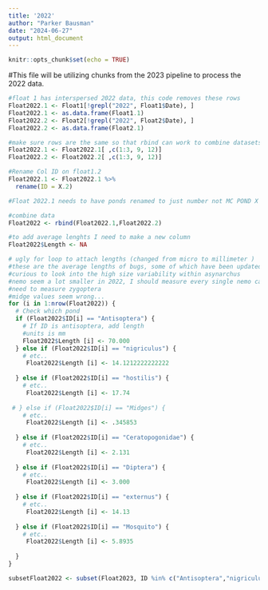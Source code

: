 ```yaml
---
title: '2022'
author: "Parker Bausman"
date: "2024-06-27"
output: html_document
---
```


```r
knitr::opts_chunk$set(echo = TRUE)
```

#This file will be utilizing chunks from the 2023 pipeline to process the 2022 data.

```r
#float 1 has interspersed 2022 data, this code removes these rows 
Float2022.1 <- Float1[!grepl("2022", Float1$Date), ]
Float2022.1 <- as.data.frame(Float1.1)
Float2022.2 <- Float2[!grepl("2022", Float2$Date), ]
Float2022.2 <- as.data.frame(Float2.1)
```


```r
#make sure rows are the same so that rbind can work to combine datasets 
Float2022.1 <- Float2022.1[ ,c(1:3, 9, 12)]
Float2022.2 <- Float2022.2[ ,c(1:3, 9, 12)]
```

```r
#Rename Col ID on float1.2
Float2022.1 <- Float2022.1 %>%
  rename(ID = X.2)
```

```r
#Float 2022.1 needs to have ponds renamed to just number not MC POND X
```


```r
#combine data 
Float2022 <- rbind(Float2022.1,Float2022.2)
```

```r
#to add average lenghts I need to make a new column
Float2022$Length <- NA
```

```r
# ugly for loop to attach lengths (changed from micro to millimeter )
#these are the average lengths of bugs, some of which have been updated from 2022 measures. Some like the dipt have not been readjusted yet as I doubt there will be much change. Will check soon. Also adds externus 
#curious to look into the high size variability within asynarchus 
#nemo seem a lot smaller in 2022, I should measure every single nemo captured and run a ttest 
#need to measure zygoptera 
#midge values seem wrong... 
for (i in 1:nrow(Float2022)) {
  # Check which pond 
  if (Float2022$ID[i] == "Antisoptera") {
    # If ID is antisoptera, add length
    #units is mm
    Float2022$Length [i] <- 70.000
  } else if (Float2022$ID[i] == "nigriculus") {
    # etc..
     Float2022$Length [i] <- 14.1212222222222
     
  } else if (Float2022$ID[i] == "hostilis") {
    # etc..
     Float2022$Length [i] <- 17.74
     
 # } else if (Float2022$ID[i] == "Midges") {
    # etc..
     Float2022$Length [i] <- .345853
     
  } else if (Float2022$ID[i] == "Ceratopogonidae") {
    # etc..
     Float2022$Length [i] <- 2.131
     
  } else if (Float2022$ID[i] == "Diptera") {
    # etc..
     Float2022$Length [i] <- 3.000
     
  } else if (Float2022$ID[i] == "externus") {
    # etc..
     Float2022$Length [i] <- 14.13
     
  } else if (Float2022$ID[i] == "Mosquito") {
    # etc..
     Float2022$Length [i] <- 5.8935
     
  }
}
```


```r
subsetFloat2022 <- subset(Float2023, ID %in% c("Antisoptera","nigriculus", "hostilis", "Midges","Ceratopogonidae","Diptera", "Mosquito"))
```